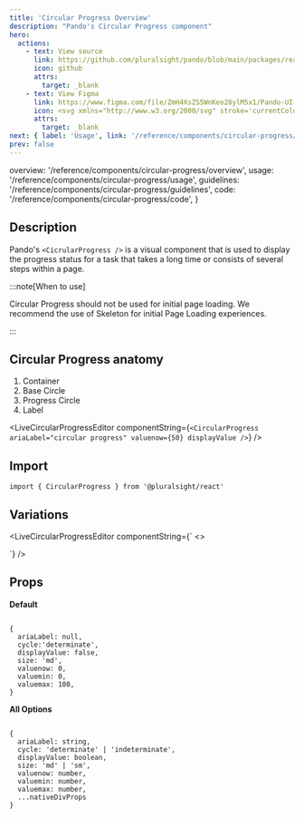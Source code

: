 ```yaml
---
title: 'Circular Progress Overview'
description: "Pando's Circular Progress component"
hero:
  actions:
    - text: View source
      link: https://github.com/pluralsight/pando/blob/main/packages/react/src/components/CircularProgress.tsx
      icon: github
      attrs:
        target: _blank
    - text: View Figma
      link: https://www.figma.com/file/ZmH4XsZS5WnKeo28ylM5x1/Pando-UI-kit-(Web)?type=design&node-id=49-27994&mode=design&t=erNDciENwmWIIq18-0
      icon: <svg xmlns="http://www.w3.org/2000/svg" stroke='currentColor' fill='currentColor' xmlns:xlink="http://www.w3.org/1999/xlink" width='24' height='24' viewBox="0 0 24 24" role="img"><path fill-rule="evenodd" clip-rule="evenodd" d="M4.25 5.5C4.25 3.15279 6.15279 1.25 8.5 1.25H15.5C17.8472 1.25 19.75 3.15279 19.75 5.5C19.75 6.95165 19.0222 8.23331 17.9116 9C19.0222 9.7667 19.75 11.0484 19.75 12.5C19.75 14.8472 17.8472 16.75 15.5 16.75C14.4512 16.75 13.4912 16.3701 12.75 15.7405V19.5C12.75 21.8472 10.8472 23.75 8.5 23.75C6.15279 23.75 4.25 21.8472 4.25 19.5C4.25 18.0484 4.97779 16.7667 6.0884 16C4.97779 15.2333 4.25 13.9516 4.25 12.5C4.25 11.0484 4.97779 9.7667 6.0884 9C4.97779 8.2333 4.25 6.95164 4.25 5.5ZM8.5 15.25H11.25V9.75H8.5C6.98122 9.75 5.75 10.9812 5.75 12.5C5.75 14.0188 6.98122 15.25 8.5 15.25ZM11.25 16.75H8.5C6.98122 16.75 5.75 17.9812 5.75 19.5C5.75 21.0188 6.98122 22.25 8.5 22.25C10.0188 22.25 11.25 21.0188 11.25 19.5V16.75ZM18.25 5.5C18.25 7.01878 17.0188 8.25 15.5 8.25H12.75V2.75H15.5C17.0188 2.75 18.25 3.98122 18.25 5.5ZM15.5 9.75C13.9812 9.75 12.75 10.9812 12.75 12.5C12.75 14.0188 13.9812 15.25 15.5 15.25C17.0188 15.25 18.25 14.0188 18.25 12.5C18.25 10.9812 17.0188 9.75 15.5 9.75ZM8.5 8.25H11.25V2.75H8.5C6.98122 2.75 5.75 3.98122 5.75 5.5C5.75 7.01878 6.98122 8.25 8.5 8.25Z" /></svg>
      attrs:
        target: _blank
next: { label: 'Usage', link: '/reference/components/circular-progress/usage' }
prev: false
---
```



  overview: '/reference/components/circular-progress/overview',
  usage: '/reference/components/circular-progress/usage',
  guidelines: '/reference/components/circular-progress/guidelines',
  code: '/reference/components/circular-progress/code',
}

<ComponentNav links={navLinks} active="overview" />

## Description

Pando's `<CicrularProgress />` is a visual component that is used to display the progress status for a task that takes a long time or consists of several steps within a page.

:::note[When to use]

Circular Progress should not be used for initial page loading. We recommend the use of <TextLink href="https://github.com/pluralsight/pando/blob/main/packages/react/src/components/Skeleton.tsx">Skeleton</TextLink> for initial Page Loading experiences.

:::

## Circular Progress anatomy

<ol class={css({ listStyleType: 'decimal' })}>
  <li>Container</li>
  <li>Base Circle</li>
  <li>Progress Circle</li>
  <li>Label</li>
</ol>

<LiveCircularProgressEditor componentString={`<CircularProgress ariaLabel="circular progress" valuenow={50} displayValue />`} />

## Import

```tsx
import { CircularProgress } from '@pluralsight/react'
```

## Variations

<LiveCircularProgressEditor
  componentString={`
<>
  <div className={hstack({gap: '4'})}>
    <span
      data-tooltip
      aria-label={'determinate, md'}
    >
      <CircularProgress ariaLabel="circular progress" size='md' valuenow={30} />
    </span>
    <span
      data-tooltip
      aria-label={'determinate, md, displayValue'}
    >
      <CircularProgress ariaLabel="circular progress" size='md' valuenow={30} displayValue />
    </span>
    <span
      data-tooltip
      aria-label={'indeterminate, md'}
    >
      <CircularProgress ariaLabel="circular progress" size='md' valuenow={30} cycle='indeterminate' />
    </span>
    <span
      data-tooltip
      aria-label={'indeterminate, md, displayValue'}
    >
      <CircularProgress ariaLabel="circular progress" size='md' valuenow={30} cycle='indeterminate' displayValue />
    </span>
    <span
      data-tooltip
      aria-label={'determinate, sm'}
    >
      <CircularProgress ariaLabel="circular progress" valuenow={30} size='sm' />
    </span>
    <span
      data-tooltip
      aria-label={'indeterminate, sm'}
    >
      <CircularProgress ariaLabel="circular progress" cycle='indeterminate' valuenow={30} size='sm' />
    </span>
  </div>
</>
`}
/>

## Props

**Default**

```tsx

{
  ariaLabel: null,
  cycle:'determinate',
  displayValue: false,
  size: 'md',
  valuenow: 0,
  valuemin: 0,
  valuemax: 100,
}

```

**All Options**

```tsx

{
  ariaLabel: string,
  cycle: 'determinate' | 'indeterminate',
  displayValue: boolean,
  size: 'md' | 'sm',
  valuenow: number,
  valuemin: number,
  valuemax: number,
  ...nativeDivProps
}

```
